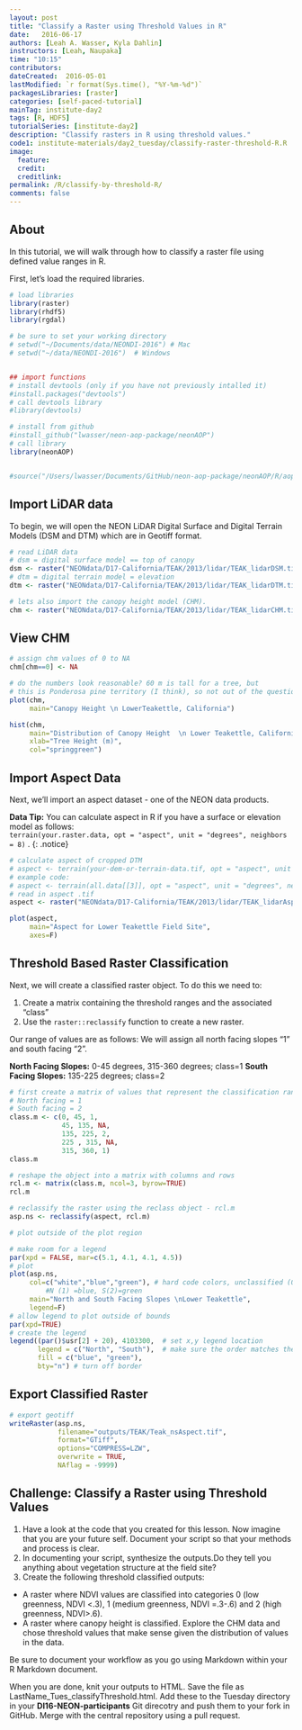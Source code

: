 ```yaml
---
layout: post
title: "Classify a Raster using Threshold Values in R"
date:   2016-06-17
authors: [Leah A. Wasser, Kyla Dahlin]
instructors: [Leah, Naupaka]
time: "10:15"
contributors:
dateCreated:  2016-05-01
lastModified: `r format(Sys.time(), "%Y-%m-%d")`
packagesLibraries: [raster]
categories: [self-paced-tutorial]
mainTag: institute-day2
tags: [R, HDF5]
tutorialSeries: [institute-day2]
description: "Classify rasters in R using threshold values."
code1: institute-materials/day2_tuesday/classify-raster-threshold-R.R
image:
  feature:
  credit:
  creditlink:
permalink: /R/classify-by-threshold-R/
comments: false
---
```


## About

In this tutorial, we will walk through how to classify a raster file using
defined value ranges in R.

First, let's load the required libraries.

```r
# load libraries
library(raster)
library(rhdf5)
library(rgdal)

# be sure to set your working directory
# setwd("~/Documents/data/NEONDI-2016") # Mac
# setwd("~/data/NEONDI-2016")  # Windows


## import functions
# install devtools (only if you have not previously intalled it)
#install.packages("devtools")
# call devtools library
#library(devtools)

# install from github
#install_github("lwasser/neon-aop-package/neonAOP")
# call library
library(neonAOP)


#source("/Users/lwasser/Documents/GitHub/neon-aop-package/neonAOP/R/aop-data.R")

```

## Import LiDAR data

To begin, we will open the NEON LiDAR Digital Surface and Digital Terrain Models
(DSM and DTM) which are in Geotiff format.

```r

# read LiDAR data
# dsm = digital surface model == top of canopy
dsm <- raster("NEONdata/D17-California/TEAK/2013/lidar/TEAK_lidarDSM.tif")
# dtm = digital terrain model = elevation
dtm <- raster("NEONdata/D17-California/TEAK/2013/lidar/TEAK_lidarDTM.tif")

# lets also import the canopy height model (CHM).
chm <- raster("NEONdata/D17-California/TEAK/2013/lidar/TEAK_lidarCHM.tif")

```

## View CHM

``` r
# assign chm values of 0 to NA
chm[chm==0] <- NA

# do the numbers look reasonable? 60 m is tall for a tree, but
# this is Ponderosa pine territory (I think), so not out of the question.
plot(chm,
     main="Canopy Height \n LowerTeakettle, California")

hist(chm,
     main="Distribution of Canopy Height  \n Lower Teakettle, California",
     xlab="Tree Height (m)",
     col="springgreen")


```

## Import Aspect Data

Next, we'll import an aspect dataset - one of the NEON data products.

<i class="fa fa-star"></i> **Data Tip:** You can calculate aspect in R
if you have a surface or elevation model as follows:  
`terrain(your.raster.data, opt = "aspect", unit = "degrees", neighbors = 8)` .
{: .notice}

```r

# calculate aspect of cropped DTM
# aspect <- terrain(your-dem-or-terrain-data.tif, opt = "aspect", unit = "degrees", neighbors = 8)
# example code:
# aspect <- terrain(all.data[[3]], opt = "aspect", unit = "degrees", neighbors = 8)
# read in aspect .tif
aspect <- raster("NEONdata/D17-California/TEAK/2013/lidar/TEAK_lidarAspect.tif")

plot(aspect,
     main="Aspect for Lower Teakettle Field Site",
     axes=F)

```

## Threshold Based Raster Classification

Next, we will create a classified raster object. To do this we need to:

1. Create a matrix containing the threshold ranges and the associated "class"
2. Use the `raster::reclassify` function to create a new raster.

Our range of values are as follows:
We will assign all north facing slopes "1" and south facing "2".

**North Facing Slopes:** 0-45 degrees, 315-360 degrees; class=1
**South Facing Slopes:** 135-225 degrees; class=2


```r

# first create a matrix of values that represent the classification ranges
# North facing = 1
# South facing = 2
class.m <- c(0, 45, 1,
             45, 135, NA,
             135, 225, 2,  
             225 , 315, NA,
             315, 360, 1)
class.m

# reshape the object into a matrix with columns and rows
rcl.m <- matrix(class.m, ncol=3, byrow=TRUE)
rcl.m

# reclassify the raster using the reclass object - rcl.m
asp.ns <- reclassify(aspect, rcl.m)

# plot outside of the plot region

# make room for a legend
par(xpd = FALSE, mar=c(5.1, 4.1, 4.1, 4.5))
# plot
plot(asp.ns,
     col=c("white","blue","green"), # hard code colors, unclassified (0)=white,
		 #N (1) =blue, S(2)=green
     main="North and South Facing Slopes \nLower Teakettle",
     legend=F)
# allow legend to plot outside of bounds
par(xpd=TRUE)
# create the legend
legend((par()$usr[2] + 20), 4103300,  # set x,y legend location
       legend = c("North", "South"),  # make sure the order matches the colors, next
       fill = c("blue", "green"),
       bty="n") # turn off border

```

## Export Classified Raster

```r

# export geotiff
writeRaster(asp.ns,
            filename="outputs/TEAK/Teak_nsAspect.tif",
            format="GTiff",
            options="COMPRESS=LZW",
            overwrite = TRUE,
            NAflag = -9999)

```

<div id="challenge" markdown="1">
## Challenge: Classify a Raster using Threshold Values

1. Have a look at the code that you created for this lesson. Now imagine that you are
your future self. Document your script so that your methods and process  is clear.
2. In documenting your script, synthesize the outputs.Do they tell you anything
about vegetation structure at the field site?
3. Create the following threshold classified outputs:

* A raster where NDVI values are classified into categories 0 (low greenness,
NDVI <.3), 1 (medium greenness, NDVI =.3-.6) and 2 (high greenness, NDVI>.6).
* A raster where canopy height is classified. Explore the CHM data and chose
threshold values that make sense given the distribution of values in the data.

Be sure to document your workflow as you go using Markdown within your R Markdown
document.

When you are done, knit your outputs to HTML. Save the file as
LastName_Tues_classifyThreshold.html. Add these to the Tuesday directory in your
**DI16-NEON-participants** Git direcotry and push them to your fork in GitHub.
Merge with the central repository using a pull request.
</div>
